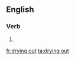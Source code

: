 ==English==

===Verb===
{{head|en|head=[[drying]] [[out]]}}
# {{present participle of|dry out|lang=en}}

[[fr:drying out]]
[[ta:drying out]]